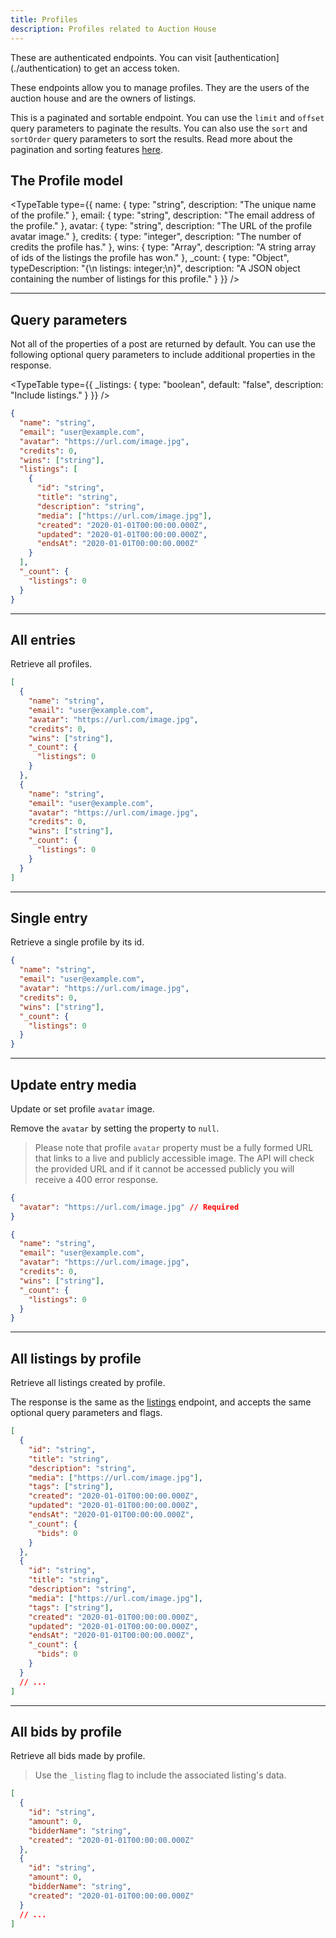 ```yaml
---
title: Profiles
description: Profiles related to Auction House
---
```



<Callout variant="warning">
  These are authenticated endpoints. You can visit [authentication](./authentication) to get an access token.
</Callout>

These endpoints allow you to manage profiles. They are the users of the auction house and are the owners of listings.

This is a paginated and sortable endpoint. You can use the `limit` and `offset` query parameters to paginate the results. You can also use the `sort` and `sortOrder` query parameters to sort the results. Read more about the pagination and sorting features [here](../pagination-sorting).

## The Profile model

<TypeTable
  type={{
    name: { type: "string", description: "The unique name of the profile." },
    email: { type: "string", description: "The email address of the profile." },
    avatar: { type: "string", description: "The URL of the profile avatar image." },
    credits: { type: "integer", description: "The number of credits the profile has." },
    wins: { type: "Array<string>", description: "A string array of ids of the listings the profile has won." },
    _count: {
      type: "Object",
      typeDescription: "{\n  listings: integer;\n}",
      description: "A JSON object containing the number of listings for this profile."
    }
  }}
/>

<Hr />

## Query parameters

Not all of the properties of a post are returned by default. You can use the following optional query parameters to include additional properties in the response.

<TypeTable
  type={{
    _listings: { type: "boolean", default: "false", description: "Include listings." }
  }}
/>

```json title="Example with all optional query parameters"
{
  "name": "string",
  "email": "user@example.com",
  "avatar": "https://url.com/image.jpg",
  "credits": 0,
  "wins": ["string"],
  "listings": [
    {
      "id": "string",
      "title": "string",
      "description": "string",
      "media": ["https://url.com/image.jpg"],
      "created": "2020-01-01T00:00:00.000Z",
      "updated": "2020-01-01T00:00:00.000Z",
      "endsAt": "2020-01-01T00:00:00.000Z"
    }
  ],
  "_count": {
    "listings": 0
  }
}
```

<Hr />

## All entries

<EndpointDetails path="/auction/profiles" />

Retrieve all profiles.

```json title="Response"
[
  {
    "name": "string",
    "email": "user@example.com",
    "avatar": "https://url.com/image.jpg",
    "credits": 0,
    "wins": ["string"],
    "_count": {
      "listings": 0
    }
  },
  {
    "name": "string",
    "email": "user@example.com",
    "avatar": "https://url.com/image.jpg",
    "credits": 0,
    "wins": ["string"],
    "_count": {
      "listings": 0
    }
  }
]
```

<Hr />

## Single entry

<EndpointDetails path="/auction/profiles/<name>" />

Retrieve a single profile by its id.

```json title="Response"
{
  "name": "string",
  "email": "user@example.com",
  "avatar": "https://url.com/image.jpg",
  "credits": 0,
  "wins": ["string"],
  "_count": {
    "listings": 0
  }
}
```

<Hr />

## Update entry media

<EndpointDetails method="PUT" path="/auction/profiles/<name>/media" />

Update or set profile `avatar` image.

Remove the `avatar` by setting the property to `null`.

> Please note that profile `avatar` property must be a fully formed URL that links to a live and publicly accessible image. The API will check the provided URL and if it cannot be accessed publicly you will receive a 400 error response.

```json title="Request"
{
  "avatar": "https://url.com/image.jpg" // Required
}
```

```json title="Request"
{
  "name": "string",
  "email": "user@example.com",
  "avatar": "https://url.com/image.jpg",
  "credits": 0,
  "wins": ["string"],
  "_count": {
    "listings": 0
  }
}
```

<Hr />

## All listings by profile

<EndpointDetails path="/auction/profiles/<name>/listings" />

Retrieve all listings created by profile.

The response is the same as the [listings](./listings#all-entries) endpoint, and accepts the same optional query parameters and flags.

```json title="Response"
[
  {
    "id": "string",
    "title": "string",
    "description": "string",
    "media": ["https://url.com/image.jpg"],
    "tags": ["string"],
    "created": "2020-01-01T00:00:00.000Z",
    "updated": "2020-01-01T00:00:00.000Z",
    "endsAt": "2020-01-01T00:00:00.000Z",
    "_count": {
      "bids": 0
    }
  },
  {
    "id": "string",
    "title": "string",
    "description": "string",
    "media": ["https://url.com/image.jpg"],
    "tags": ["string"],
    "created": "2020-01-01T00:00:00.000Z",
    "updated": "2020-01-01T00:00:00.000Z",
    "endsAt": "2020-01-01T00:00:00.000Z",
    "_count": {
      "bids": 0
    }
  }
  // ...
]
```

<Hr />

## All bids by profile

<EndpointDetails path="/auction/profiles/<name>/bids" />

Retrieve all bids made by profile.

> Use the `_listing` flag to include the associated listing's data.

```json title="Response"
[
  {
    "id": "string",
    "amount": 0,
    "bidderName": "string",
    "created": "2020-01-01T00:00:00.000Z"
  },
  {
    "id": "string",
    "amount": 0,
    "bidderName": "string",
    "created": "2020-01-01T00:00:00.000Z"
  }
  // ...
]
```
